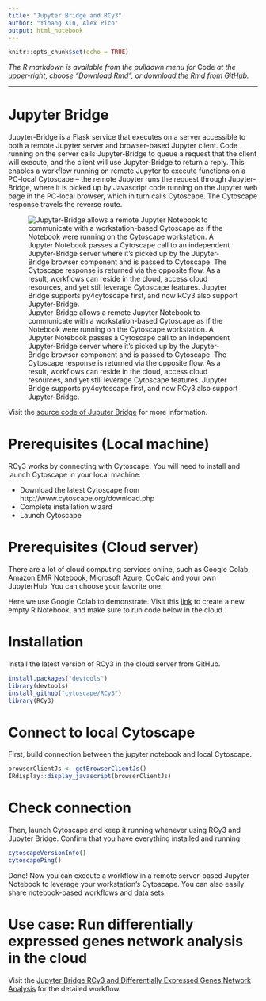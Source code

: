 ```yaml
---
title: "Jupyter Bridge and RCy3"
author: "Yihang Xin, Alex Pico"
output: html_notebook
---
```


```r
knitr::opts_chunk$set(echo = TRUE)
```
*The R markdown is available from the pulldown menu for* Code *at the upper-right, choose "Download Rmd", or [download the Rmd from GitHub](https://raw.githubusercontent.com/cytoscape/cytoscape-automation/master/for-scripters/R/notebooks/jupyter-bridge-rcy3.Rmd).*

<hr />
# Jupyter Bridge

Jupyter-Bridge is a Flask service that executes on a server accessible to both a remote Jupyter server and browser-based Jupyter client. Code running on the server calls Jupyter-Bridge to queue a request that the client will execute, and the client will use Jupyter-Bridge to return a reply. This enables a workflow running on remote Jupyter to execute functions on a PC-local Cytoscape -- the remote Jupyter runs the request through Jupyter-Bridge, where it is picked up by Javascript code running on the Jupyter web page in the PC-local browser, which in turn calls Cytoscape. The Cytoscape response travels the reverse route.



![Jupyter-Bridge allows a remote Jupyter Notebook to communicate with a workstation-based Cytoscape as if the Notebook were running on the Cytoscape workstation. A Jupyter Notebook passes a Cytoscape call to an independent Jupyter-Bridge server where it’s picked up by the Jupyter-Bridge browser component and is passed to Cytoscape. The Cytoscape response is returned via the opposite flow. As a result, workflows can reside in the cloud, access cloud resources, and yet still leverage Cytoscape features. Jupyter Bridge supports py4cytoscape first, and now RCy3 also support Jupyter-Bridge.](https://raw.githubusercontent.com/cytoscape/jupyter-bridge/master/docs/images/Figure%202.svg)




Visit the [source code of Juputer Bridge](https://github.com/cytoscape/jupyter-bridge) for more information.

# Prerequisites (Local machine)
RCy3 works by connecting with Cytoscape. You will need to install and launch Cytoscape in your local machine:

* Download the latest Cytoscape from http://www.cytoscape.org/download.php
* Complete installation wizard
* Launch Cytoscape

# Prerequisites (Cloud server)
There are a lot of cloud computing services online, such as Google Colab, Amazon EMR Notebook, Microsoft Azure, CoCalc and your own JupyterHub. You can choose your favorite one.

Here we use Google Colab to demonstrate. Visit this [link](https://colab.to/r) to create a new empty R Notebook, and make sure to run code below in the cloud.

# Installation
Install the latest version of RCy3 in the cloud server from GitHub.
```r
install.packages("devtools")
library(devtools)
install_github("cytoscape/RCy3")
library(RCy3)
```



# Connect to local Cytoscape
First, build connection between the jupyter notebook and local Cytoscape.
```r
browserClientJs <- getBrowserClientJs()
IRdisplay::display_javascript(browserClientJs)
```

# Check connection
Then, launch Cytoscape and keep it running whenever using RCy3 and Jupyter Bridge. Confirm that you have everything installed and running:
```r
cytoscapeVersionInfo()
cytoscapePing()
```
Done! Now you can execute a workflow in a remote server-based Jupyter Notebook to leverage your workstation’s Cytoscape. You can also easily share notebook-based workflows and data sets.

# Use case: Run differentially expressed genes network analysis in the cloud
Visit the [Jupyter Bridge RCy3 and Differentially Expressed Genes Network Analysis](https://github.com/cytoscape/cytoscape-automation/blob/master/for-scripters/R/notebooks/jupyter-bridge-rcy3.ipynb) for the detailed workflow.

